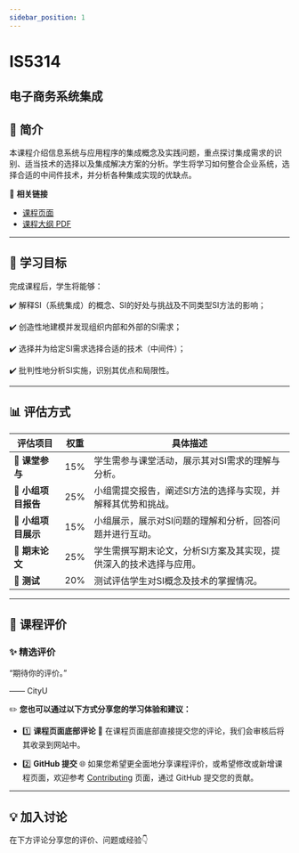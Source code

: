 ```yaml
---
sidebar_position: 1
---
```


# IS5314
## 电子商务系统集成

## **📘 简介**
本课程介绍信息系统与应用程序的集成概念及实践问题，重点探讨集成需求的识别、适当技术的选择以及集成解决方案的分析。学生将学习如何整合企业系统，选择合适的中间件技术，并分析各种集成实现的优缺点。

🔗 **相关链接**
- [课程页面](https://www.cityu.edu.hk/catalogue/pg/202425/course/IS5314.htm)
- [课程大纲 PDF](https://www.cityu.edu.hk/catalogue/pg/202425/course/IS5314.pdf)

---

## **🎯 学习目标**

完成课程后，学生将能够：

✔️ 解释SI（系统集成）的概念、SI的好处与挑战及不同类型SI方法的影响；

✔️ 创造性地建模并发现组织内部和外部的SI需求；

✔️ 选择并为给定SI需求选择合适的技术（中间件）；

✔️ 批判性地分析SI实施，识别其优点和局限性。

---

## **📊 评估方式**

| **评估项目**          | **权重** | **具体描述**                                                                                       |
|----------------------|---------|---------------------------------------------------------------------------------------------------|
| **📄 课堂参与**       | 15%     | 学生需参与课堂活动，展示其对SI需求的理解与分析。                                                 |
| **📄 小组项目报告**   | 25%     | 小组需提交报告，阐述SI方法的选择与实现，并解释其优势和挑战。                                      |
| **📄 小组项目展示**   | 15%     | 小组展示，展示对SI问题的理解和分析，回答问题并进行互动。                                           |
| **📄 期末论文**       | 25%     | 学生需撰写期末论文，分析SI方案及其实现，提供深入的技术选择与应用。                                 |
| **📄 测试**           | 20%     | 测试评估学生对SI概念及技术的掌握情况。                                                             |

---

## **💬 课程评价**

### ✨ **精选评价**
<div className={commentStyles.commentBox}>
    <p className={commentStyles.commentText}>
        “期待你的评价。”
    </p>
    <p className={commentStyles.commentAuthor}>—— CityU</p>
</div>

✏️ **您也可以通过以下方式分享您的学习体验和建议：**

- 1️⃣ **课程页面底部评论**
💬 在课程页面底部直接提交您的评论，我们会审核后将其收录到网站中。

- 2️⃣ **GitHub 提交**
🌐 如果您希望更全面地分享课程评价，或希望修改或新增课程页面，欢迎参考 [Contributing](https://penjc.github.io/CityU/contributing) 页面，通过 GitHub 提交您的贡献。


---

## **💡 加入讨论**

在下方评论分享您的评价、问题或经验👇
<Utterances />
